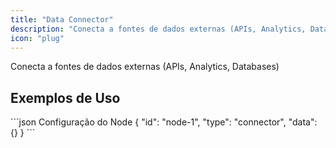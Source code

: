 ```yaml
---
title: "Data Connector"
description: "Conecta a fontes de dados externas (APIs, Analytics, Databases)"
icon: "plug"
---
```


<Card title="O que faz?" icon="lightbulb" iconType="duotone">
  Conecta a fontes de dados externas (APIs, Analytics, Databases)
</Card>


## Exemplos de Uso

<Tabs>
  <Tab title="Exemplo Básico">
    
  </Tab>
</Tabs>

<CodeGroup>
```json Configuração do Node
{
  "id": "node-1",
  "type": "connector",
  "data": {}
}
```
</CodeGroup>
